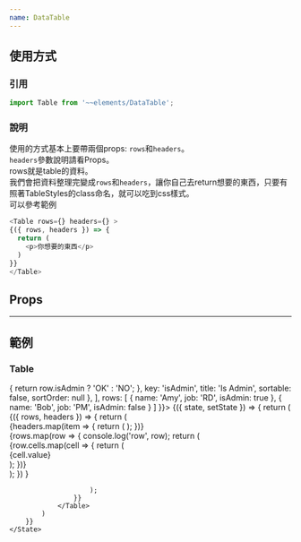 ```yaml
---
name: DataTable
---
```



##  使用方式

### 引用
```js
import Table from '~~elements/DataTable';
```
### 說明

使用的方式基本上要帶兩個props: `rows`和`headers`。    
`headers`參數說明請看Props。    
rows就是table的資料。    
我們會把資料整理完變成`rows`和`headers`，讓你自己去return想要的東西，只要有照著TableStyles的class命名，就可以吃到css樣式。    
可以參考範例

```js
<Table rows={} headers={} >
{({ rows, headers }) => {
  return (
    <p>你想要的東西</p>
  )
}}
</Table>
```

## Props

<Props of={Table} />

--- 

## 範例


<Playground>
  <h3>Table</h3>
  <div className={styles['display-table-theme']}>
    <State initial={{
        header: [
            {
                dataIndex: 'name',
                key: 'name',
                title: 'Name',
                sortable: true,
                sortOrder: 'desc'
            },
            {
                dataIndex: 'job',
                key: 'job',
                title: 'Job',
                sortable: true,
                sortOrder: 'desc'
            },
            {
                // dataIndex: 'isAdmin',
                renderCell: (row) => {
                    return row.isAdmin ? 'OK' : 'NO';
                },
                key: 'isAdmin',
                title: 'Is Admin',
                sortable: false,
                sortOrder: null
            },
        ],
        rows: [
            { name: 'Amy', job: 'RD', isAdmin: true },
            { name: 'Bob', job: 'PM', isAdmin: false }
        ]
    }}>
        {({ state, setState }) => {
            return (
                <Table rows={state.rows} headers={state.header}>
                    {({ rows, headers }) => {
                        return (
                            <div>
                                <div className="table">
                                    <div className="table-thead">
                                        <div className="table-tr">
                                            {headers.map(item => {
                                                return (
                                                    <TableHeaderColumn
                                                        data={item}
                                                        onSortChange={this.onSortChange}
                                                        key={item.key}
                                                    />
                                                );
                                            })}
                                        </div>
                                    </div>
                                    <div className="table-tbody">                                 
                                      {rows.map(row => {
                                              console.log('row', row);
                                              return  (<div className="table-tr">
                                                {row.cells.map(cell => {
                                                    return (
                                                        <div className="table-td" key={cell.id}>
                                                            {cell.value}
                                                        </div>
                                                    );
                                                })}
                                              </div>); 
                                          })
                                      }
                                    </div>
                                </div>
                            </div>

                        );
                    }}
                </Table>
            )
        }}
    </State>
  </div>  
</Playground>


